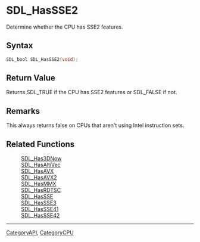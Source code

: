 = SDL_HasSSE2 =

Determine whether the CPU has SSE2 features.

== Syntax ==

<syntaxhighlight lang='c'>
SDL_bool SDL_HasSSE2(void);
</syntaxhighlight>

== Return Value ==

Returns SDL_TRUE if the CPU has SSE2 features or SDL_FALSE if not.



== Remarks ==

This always returns false on CPUs that aren't using Intel instruction
sets.

== Related Functions ==

:[[SDL_Has3DNow]]
:[[SDL_HasAltiVec]]
:[[SDL_HasAVX]]
:[[SDL_HasAVX2]]
:[[SDL_HasMMX]]
:[[SDL_HasRDTSC]]
:[[SDL_HasSSE]]
:[[SDL_HasSSE3]]
:[[SDL_HasSSE41]]
:[[SDL_HasSSE42]]

----
[[CategoryAPI]], [[CategoryCPU]]


